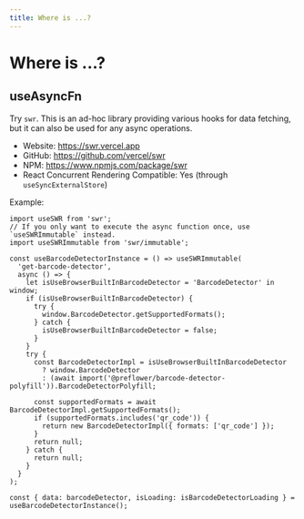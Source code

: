 ```yaml
---
title: Where is ...?
---
```


# Where is ...?

## useAsyncFn

Try `swr`. This is an ad-hoc library providing various hooks for data fetching, but it can also be used for any async operations.

- Website: https://swr.vercel.app
- GitHub: https://github.com/vercel/swr
- NPM: https://www.npmjs.com/package/swr
- React Concurrent Rendering Compatible: Yes (through `useSyncExternalStore`)

Example:

```tsx
import useSWR from 'swr';
// If you only want to execute the async function once, use `useSWRImmutable` instead.
import useSWRImmutable from 'swr/immutable';

const useBarcodeDetectorInstance = () => useSWRImmutable(
  'get-barcode-detector',
  async () => {
    let isUseBrowserBuiltInBarcodeDetector = 'BarcodeDetector' in window;
    if (isUseBrowserBuiltInBarcodeDetector) {
      try {
        window.BarcodeDetector.getSupportedFormats();
      } catch {
        isUseBrowserBuiltInBarcodeDetector = false;
      }
    }
    try {
      const BarcodeDetectorImpl = isUseBrowserBuiltInBarcodeDetector
        ? window.BarcodeDetector
        : (await import('@preflower/barcode-detector-polyfill')).BarcodeDetectorPolyfill;

      const supportedFormats = await BarcodeDetectorImpl.getSupportedFormats();
      if (supportedFormats.includes('qr_code')) {
        return new BarcodeDetectorImpl({ formats: ['qr_code'] });
      }
      return null;
    } catch {
      return null;
    }
  }
);

const { data: barcodeDetector, isLoading: isBarcodeDetectorLoading } = useBarcodeDetectorInstance();
```

